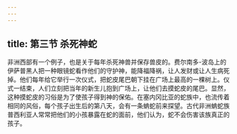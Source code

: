 ```yaml
---
---
---
```

title: 第三节 杀死神蛇
---




非洲西部有一个例子，也是关于每年杀死神兽并保存兽皮的。费尔南多-波岛上的伊萨普黑人把一种眼镜蛇看作他们的守护神，能降福降祸，让人发财或让人生病死掉。他们每年给它举行一次仪式，把蛇皮尾巴朝下挂在广场上最高的一棵树上。仪式一结束，人们立刻把当年的新生儿抱到广场上，让他们去摸蛇皮的尾巴。显然，这种摸蛇皮的习俗是为了使孩子得到神的保佑。在塞内冈比亚的蛇族中，也流传着相同的风俗，每个孩子出生后的第八天，会有一条蚺蛇前来探望。古代非洲蚺蛇族普西利亚人常常把他们的小孩暴露在蛇的面前，他们认为，蛇不会伤害该族真正的孩子。